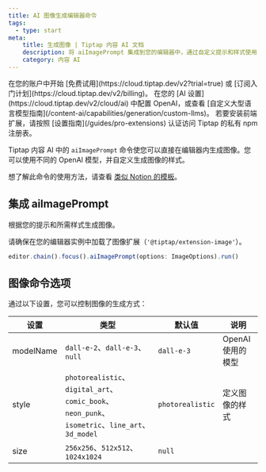 ```yaml
---
title: AI 图像生成编辑器命令
tags:
  - type: start
meta:
    title: 生成图像 | Tiptap 内容 AI 文档
    description: 将 aiImagePrompt 集成到您的编辑器中，通过自定义提示和样式使用 AI 生成图像。更多内容请参阅文档！
    category: 内容 AI
---
```


<Requirements>
    <RequirementItem label="1. 激活试用或订阅">
        在您的账户中开始 [免费试用](https://cloud.tiptap.dev/v2?trial=true) 或 [订阅入门计划](https://cloud.tiptap.dev/v2/billing)。
    </RequirementItem>
    <RequirementItem label="2. 集成 AI 提供商">
        在您的 [AI 设置](https://cloud.tiptap.dev/v2/cloud/ai) 中配置 OpenAI，或查看 [自定义大型语言模型指南](/content-ai/capabilities/generation/custom-llms)。
    </RequirementItem>
    <RequirementItem label="3. 从私有注册表安装">
        若要安装前端扩展，请按照 [设置指南](/guides/pro-extensions) 认证访问 Tiptap 的私有 npm 注册表。
    </RequirementItem>
</Requirements>

Tiptap 内容 AI 中的 `aiImagePrompt` 命令使您可以直接在编辑器内生成图像。您可以使用不同的 OpenAI 模型，并自定义生成图像的样式。

想了解此命令的使用方法，请查看 [类似 Notion 的模板](https://templates.tiptap.dev/)。

## 集成 aiImagePrompt

根据您的提示和所需样式生成图像。

请确保在您的编辑器实例中加载了图像扩展（`'@tiptap/extension-image'`）。

```js
editor.chain().focus().aiImagePrompt(options: ImageOptions).run()
```

## 图像命令选项

通过以下设置，您可以控制图像的生成方式：

| 设置       | 类型                                                                                             | 默认值            | 说明                     |
| ---------- | ------------------------------------------------------------------------------------------------ | ----------------- | ------------------------ |
| modelName  | `dall-e-2`、`dall-e-3`、`null`                                                                    | `dall-e-3`        | OpenAI 使用的模型        |
| style      | `photorealistic`、`digital_art`、`comic_book`、`neon_punk`、`isometric`、`line_art`、`3d_model`     | `photorealistic`  | 定义图像的样式           |
| size       | `256x256`、`512x512`、`1024x1024`                                                               | `null`            |                           |